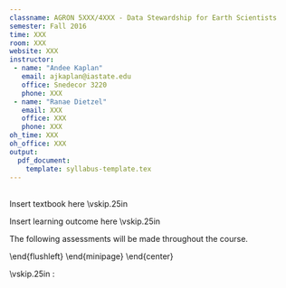 ```yaml
---
classname: AGRON 5XXX/4XXX - Data Stewardship for Earth Scientists  
semester: Fall 2016
time: XXX
room: XXX
website: XXX
instructor:
 - name: "Andee Kaplan"
   email: ajkaplan@iastate.edu
   office: Snedecor 3220
   phone: XXX
 - name: "Ranae Dietzel"
   email: XXX
   office: XXX
   phone: XXX
oh_time: XXX
oh_office: XXX
output:
  pdf_document:
    template: syllabus-template.tex
---
```


\noindent\textbf{Optional Textbook:}  
Insert textbook here
\vskip.25in

\noindent\textbf{Learning Outcome:} 
Insert learning outcome here
\vskip.25in

\noindent\textbf{Course Outline:} 

\begin{center} \begin{minipage}{6.5in}
\begin{flushleft}
Learning to use the command line \dotfill Week 1 \\
Git and the GitHub ecosystem \dotfill Week 1 \\
Standards of reproducible data collection \dotfill Week 2 \\
Relational Databases and SQL \dotfill Week 3-4 \\
Data architecture \dotfill Week 5 \\
Introduction to \texttt{R} \dotfill Week 6-7 \\
Data munging and wrangling \dotfill Week 8-9 \\
Visualization \dotfill Week 10 \\
Reproducibility and Dynamic Documents \dotfill Week 11-12 \\ 
External Data Sources \dotfill Week 13-14 \\
Special Data Types \dotfill Week 15 \\
\end{flushleft}
\end{minipage}
\end{center}

\noindent\textbf{Assessment:} The following assessments will be made throughout the course.
\vspace*{.15in}
\begin{center} 
\begin{minipage}{6.5in}
\begin{flushleft}
\textbf{Blog Posts:} Blog details \\
\vskip.25in
\textbf{Individual Homework:} Homework details \\
\vskip.25in
\textbf{Group Homework:} Homework details \\
\vskip.25in
\textbf{Final Project:} Project details
\vskip.25in
The components have the following weights:\\
\vskip.25in
\begin{center} 
\begin{minipage}{6in}
\begin{flushleft}
\textbf{Blog Posts} \dotfill XX\% (details) \\
\textbf{Individual Homework} \dotfill XX\% (details) \\
\textbf{Group Homework} \dotfill XX\% (details) \\
\textbf{Project:} \dotfill XX\%  (details) \\
\end{flushleft}
\end{minipage}
\end{center}
\end{flushleft}
\end{minipage}
\end{center}

\vskip.25in
\noindent\textbf{Important Dates}:
\begin{center} \begin{minipage}{5in}
\begin{flushleft}
Event \dotfill Date\\
\end{flushleft}
\end{minipage}
\end{center}

